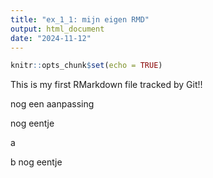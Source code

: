 ```yaml
---
title: "ex_1_1: mijn eigen RMD"
output: html_document
date: "2024-11-12"
---
```


```r
knitr::opts_chunk$set(echo = TRUE)
```

This is my first RMarkdown file tracked by Git!!

nog een aanpassing


nog eentje

a

b
nog eentje
